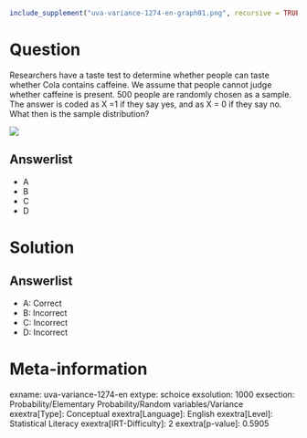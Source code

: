 ```r
include_supplement("uva-variance-1274-en-graph01.png", recursive = TRUE)
```

Question
========

Researchers have a taste test to determine whether people can taste whether Cola contains caffeine. We assume that people cannot judge whether caffeine is present. 500 people are randomly chosen as a sample. The answer is coded as X =1 if they say yes, and as X = 0 if they say no. What then is the sample distribution?

![](uva-variance-1274-en-graph01.png)

Answerlist
----------

* A
* B
* C
* D

Solution
========

Answerlist
----------

* A: Correct
* B: Incorrect
* C: Incorrect
* D: Incorrect

Meta-information
================
exname: uva-variance-1274-en
extype: schoice
exsolution: 1000
exsection: Probability/Elementary Probability/Random variables/Variance
exextra[Type]: Conceptual
exextra[Language]: English
exextra[Level]: Statistical Literacy
exextra[IRT-Difficulty]: 2
exextra[p-value]: 0.5905
